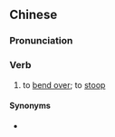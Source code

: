 {{also|猫腰}}
==Chinese==
{{zh-forms|s=猫腰}}

===Pronunciation===
{{zh-pron
|m=máoyāo,māoyāo,er=y,2nb=Taiwan
|cat=v
}}

===Verb===
{{zh-verb}}

# {{lb|zh|Mandarin|colloquial}} to [[bend over]]; to [[stoop]]

====Synonyms====
* {{zh-l|彎腰}}